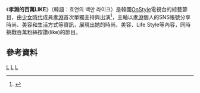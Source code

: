 {{Notability Unreferenced |time=2017-02-17T18:59:06+00:00}}
{{expand|time=2017-02-05T03:54:54+00:00}}
{{電視節目信息框
|名稱       = 孝淵的百萬LIKE
|原名       = {{lang|kor|효연의 백만 라이크}} 
|圖片       = [[File:Hy_100m_Like_Logo.jpg|260px]]
|圖說       = 
|類型       = [[綜藝節目|綜藝節目]]、[[真人秀|真人秀]]
|主持       = [[孝淵|孝淵]]
|地區       = {{KOR}}
|語言       = [[韓語|韓語]]
|製片人     = 
|developer  =
|每集長     = 約30分鐘
|電視臺     = [[OnStyle|OnStyle]]
|視頻制式   = [[1080i|1080i]] ([[HDTV|HDTV]])
|音頻制式   = [[立體聲|立體聲]]
|首播國家   = {{KOR}}
|集數       = 10
|開始       = {{start date|2015|6|12}}
|結束       = {{end date|2015|8|14}}
|官方網站   = 
|tv_com_id  = 
|related    = [[孝淵的千萬LIKE|孝淵的千萬LIKE]]
|}}

《'''孝淵的百萬LIKE'''》（韓語：효연의 백만 라이크）是韓國[[OnStyle|OnStyle]]電視台的綜藝節目，由[[少女時代|少女時代]]成員[[孝淵|孝淵]]首次單獨主持與出演<ref>{{Cite web |url=http://www.koreastardaily.com/tc/news/61468 |title=存档副本 |access-date=2017-02-04 |archive-date=2015-06-24 |archive-url=https://web.archive.org/web/20150624055714/http://www.koreastardaily.com/tc/news/61468 |dead-url=no }}</ref>，主軸以[[孝淵|孝淵]]個人的SNS帳號分享時尚、美容和生活方式等資訊，展現出她的時尚、美容、Life Style等內容，同時挑戰百萬粉絲按讚(like)的節目。

==參考資料==
{{Reflist}}


[[Category:OnStyle|L]]
[[Category:韓國電視節目|L]]
[[Category:韓國綜藝節目|L]]